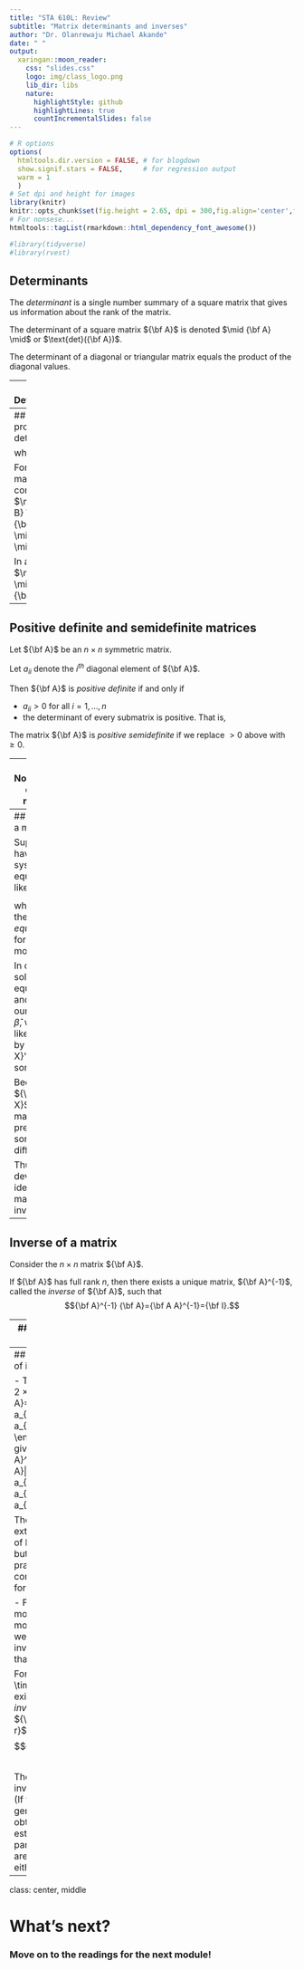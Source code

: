 ```yaml
---
title: "STA 610L: Review"
subtitle: "Matrix determinants and inverses"
author: "Dr. Olanrewaju Michael Akande"
date: " "
output:
  xaringan::moon_reader:
    css: "slides.css"
    logo: img/class_logo.png
    lib_dir: libs
    nature:
      highlightStyle: github
      highlightLines: true
      countIncrementalSlides: false
---
```


```r
# R options
options(
  htmltools.dir.version = FALSE, # for blogdown
  show.signif.stars = FALSE,     # for regression output
  warm = 1
  )
# Set dpi and height for images
library(knitr)
knitr::opts_chunk$set(fig.height = 2.65, dpi = 300,fig.align='center',fig.show='hold',size='footnotesize', small.mar=TRUE) 
# For nonsese...
htmltools::tagList(rmarkdown::html_dependency_font_awesome())
```

```r
#library(tidyverse)
#library(rvest)
```



## Determinants

The *determinant* is a single number summary of a square matrix that gives us information about the rank of the matrix.

The determinant of a square matrix ${\bf A}$ is denoted $\mid {\bf A} \mid$ or $\text{det}({\bf A})$.  

The determinant of a diagonal or triangular matrix equals the product of the diagonal values.

\begin{eqnarray*}
\left|
\begin{bmatrix} 1 & 6 & 5 \\
0 & 2 & 4 \\
0 & 0 & 3
\end{bmatrix} \right| =
\end{eqnarray*}


---
## Determinants

For any $2 \times 2$ matrix,

\begin{eqnarray*}
\left| \begin{bmatrix} a & b\\ c & d \end{bmatrix} \right| = ad-bc.
\end{eqnarray*}

For any $3 \times 3$ matrix,

\begin{eqnarray*}
\left| \begin{bmatrix} a & b & c \\ d & e & f \\ g & h & i \end{bmatrix} \right|&=& a \left| \begin{bmatrix} e & f \\ h & i \end{bmatrix} \right| -
d \left| \begin{bmatrix} b & c \\ h & i \end{bmatrix} \right| +
g \left| \begin{bmatrix} b & c \\ e & f \end{bmatrix} \right| \\
&=& a (ei-hf) - d (bi-hc) + g (bf-ec).
\end{eqnarray*}

This pattern (called Laplace expansion) continues for higher-order matrices, though there are other methods of calculating determinants, which are needed for larger matrices due to the computational inefficiency of Laplace expansion.


---
## Useful properties of determinants

\begin{eqnarray*}
\mid {\bf A}_{n \times n}\mid  =0 &\Leftrightarrow & \text{rank}({\bf A})<n \\
& \Leftrightarrow & { \bf A} \text{ is less than full rank} \\ 
& \Leftrightarrow & \text{the inverse of } {\bf A} \text{ does not exist} \\
& \Leftrightarrow & \text{the columns of } {\bf A} \text{ are linearly dependent},
\end{eqnarray*}
while
\begin{eqnarray*}
\mid {\bf A}_{n \times n} \mid \ne 0 &\Leftrightarrow & \text{rank}({\bf A})=n \\
& \Leftrightarrow & {\bf A} \text{ is full rank} \\
& \Leftrightarrow & \text{the inverse of } {\bf A} \text{ exists} \\
& \Leftrightarrow & \text{columns of } {\bf A} \text{ are linearly independent}.
\end{eqnarray*}

For full rank matrices that conform, $\mid {\bf A B} \mid=\mid {\bf A}\mid \mid {\bf B} \mid$.

In addition, $\mid {\bf A}' \mid=\mid {\bf A} \mid$.



---
## Positive definite and semidefinite matrices

Let ${\bf A}$ be an $n \times n$ symmetric matrix.  

Let $a_{ii}$ denote the $i^{th}$ diagonal element of ${\bf A}$.  

Then ${\bf A}$ is *positive definite* if and only if

  - $a_{ii}>0$ for all $i=1,\ldots,n$
  - the determinant of every submatrix is positive.  That is,
\begin{eqnarray*}
\left| \begin{bmatrix} a_{11} & a_{12} \\ a_{12} & a_{22} \end{bmatrix} \right| > 0, 
\left| \begin{bmatrix} a_{11} & a_{12} & a_{13} \\ a_{12} & a_{22} & a_{23} \\ a_{13} & a_{23} & a_{33} \end{bmatrix} \right| > 0,
\cdots , \mid {\bf A} \mid >0.
\end{eqnarray*}


The matrix ${\bf A}$ is *positive semidefinite* if we replace $>0$  above with $\geq 0$.


---
## Nonnegative definite matrices

A matrix is called *nonnegative definite* if it is positive definite or positive semidefinite.  

Covariance matrices are nonnegative definite. 

Inner and outer products are nonnegative definite.

$\textbf{Exercise:}$

Let 

\begin{eqnarray*}
{\bf A}=\begin{bmatrix}
2 & -1 & 1 & 1 \\
-1 & 4 & 0 & 2 \\
1 & 0 & 1 & 3 \\
1 & 2 & 3 & 2 \end{bmatrix}.
\end{eqnarray*}

Is ${\bf A}$ positive definite, positive semidefinite, or neither?



---
## Inverse of a matrix

Suppose we have a system of equations like

\begin{equation*}
({\bf X}_{n \times p})'({\bf X}_{n \times p})\widehat{\beta}=({\bf X}_{n \times p})'{\bf y}_{n \times 1},
\end{equation*}

which are the *normal equations* for the linear model.  

In order to solve these equations and obtain our estimate, $\widehat{\beta}$, we would like to divide by ${\bf X}'{\bf X}$ in some sense.  

Because ${\bf X}'{\bf X}$ is a matrix, this presents us some difficulty.  

Thus we develop the idea of a matrix inverse.



---
## Inverse of a matrix

Consider the $n \times n$ matrix ${\bf A}$.  

If ${\bf A}$ has full rank $n$, then there exists a unique matrix, ${\bf A}^{-1}$, called the *inverse* of ${\bf A}$, such that $${\bf A}^{-1} {\bf A}={\bf A A}^{-1}={\bf I}.$$  



---
## Some properties of inverses

  - For a scalar, ${\bf A}_{1 \times 1}=a$,  ${\bf }A^{-1}=\frac{1}{a}$

  - The inverse of a diagonal matrix is the diagonal matrix of reciprocals of the diagonal elements
  
  - For conforming full rank matrices, $({\bf A B})^{-1}={\bf B}^{-1} {\bf A}^{-1}$

  - A symmetric matrix has a symmetric inverse

  - The inverse of the transpose is the transpose of the inverse.  That is, $({\bf A}')^{-1}=({\bf A}^{-1})'$.  $({\bf A}')^{-1}$ is also sometimes denoted ${\bf A}^{-t}$  
  - The determinant of the inverse is the inverse of the determinant.  That is, $\mid {\bf A}^{-1} \mid=\frac{1}{\mid {\bf A} \mid}$.



---
## Some properties of inverses

  - The inverse of the $2 \times 2$ matrix ${\bf A}=\begin{pmatrix} a_{11} & a_{12} \\ a_{21} & a_{22} \end{pmatrix}$ is given by ${\bf A}^{-1}=\frac{1}{|{\bf A}|} \begin{pmatrix} a_{22} & -a_{12} \\ -a_{21} & a_{11}\end{pmatrix}$. 
  
  The formula can be extended to matrices of larger dimension, but this is not practical due to the complexity of such formulae.

  - For certain linear models (some ANOVA models for example), we will want to obtain inverses of matrices that are not full rank.  
  
  For any ${\bf A}_{r \times c}$, there exists a *generalized inverse*, denoted ${\bf A}^-_{c \times r}$, such that $${\bf A A}^- {\bf A}={\bf A}.$$  
  
  The generalized inverse is not unique.  (If we must use a generalized inverse to obtain parameter estimates, our parameter estimates are not unique, either.)



---

class: center, middle

# What's next? 

### Move on to the readings for the next module!




